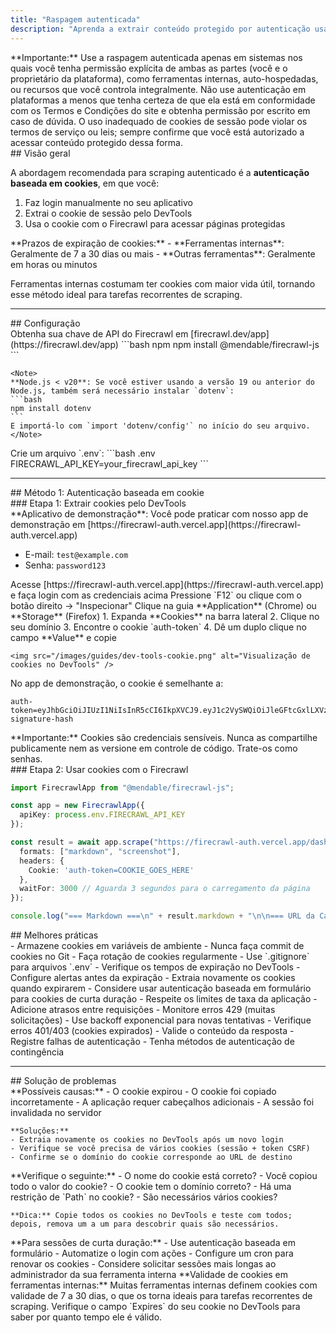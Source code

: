 ```yaml
---
title: "Raspagem autenticada"
description: "Aprenda a extrair conteúdo protegido por autenticação usando cookies"
---
```


<Warning>
**Importante:** Use a raspagem autenticada apenas em sistemas nos quais você tenha permissão explícita de ambas as partes (você e o proprietário da plataforma), como ferramentas internas, auto-hospedadas, ou recursos que você controla integralmente. Não use autenticação em plataformas a menos que tenha certeza de que ela está em conformidade com os Termos e Condições do site e obtenha permissão por escrito em caso de dúvida. O uso inadequado de cookies de sessão pode violar os termos de serviço ou leis; sempre confirme que você está autorizado a acessar conteúdo protegido dessa forma.
</Warning>

<div id="overview">
  ## Visão geral
</div>

A abordagem recomendada para scraping autenticado é a **autenticação baseada em cookies**, em que você:

1. Faz login manualmente no seu aplicativo
2. Extrai o cookie de sessão pelo DevTools
3. Usa o cookie com o Firecrawl para acessar páginas protegidas

<Note>
**Prazos de expiração de cookies:**
- **Ferramentas internas**: Geralmente de 7 a 30 dias ou mais
- **Outras ferramentas**: Geralmente em horas ou minutos

Ferramentas internas costumam ter cookies com maior vida útil, tornando esse método ideal para tarefas recorrentes de scraping.
</Note>

---

<div id="setup">
  ## Configuração
</div>

<Steps>
  <Step title="Obter a chave de API">
    Obtenha sua chave de API do Firecrawl em [firecrawl.dev/app](https://firecrawl.dev/app)
  </Step>

  <Step title="Instalar dependências">
    ```bash npm
    npm install @mendable/firecrawl-js
    ```

    <Note>
    **Node.js < v20**: Se você estiver usando a versão 19 ou anterior do Node.js, também será necessário instalar `dotenv`:
    ```bash
    npm install dotenv
    ```
    E importá-lo com `import 'dotenv/config'` no início do seu arquivo.
    </Note>
  </Step>

  <Step title="Configurar ambiente">
    Crie um arquivo `.env`:
    ```bash .env
    FIRECRAWL_API_KEY=your_firecrawl_api_key
    ```
  </Step>
</Steps>

---

<div id="method-1-cookie-based-authentication">
  ## Método 1: Autenticação baseada em cookie
</div>

<div id="step-1-extract-cookies-from-devtools">
  ### Etapa 1: Extrair cookies pelo DevTools
</div>

<Note>
  **Aplicativo de demonstração**: Você pode praticar com nosso app de demonstração em [https://firecrawl-auth.vercel.app](https://firecrawl-auth.vercel.app)

  * E-mail: `test@example.com`
  * Senha: `password123`
</Note>

<Steps>
  <Step title="Fazer login no seu aplicativo">
    Acesse [https://firecrawl-auth.vercel.app](https://firecrawl-auth.vercel.app) e faça login com as credenciais acima
  </Step>

  <Step title="Abrir o DevTools">
    Pressione `F12` ou clique com o botão direito → &quot;Inspecionar&quot;
  </Step>

  <Step title="Ir até a guia Application">
    Clique na guia **Application** (Chrome) ou **Storage** (Firefox)
  </Step>

  <Step title="Encontrar e copiar o cookie">
    1. Expanda **Cookies** na barra lateral
    2. Clique no seu domínio
    3. Encontre o cookie `auth-token`
    4. Dê um duplo clique no campo **Value** e copie

    <img src="/images/guides/dev-tools-cookie.png" alt="Visualização de cookies no DevTools" />
  </Step>
</Steps>

No app de demonstração, o cookie é semelhante a:

```
auth-token=eyJhbGciOiJIUzI1NiIsInR5cCI6IkpXVCJ9.eyJ1c2VySWQiOiJleGFtcGxlLXVzZXItaWQiLCJlbWFpbCI6InRlc3RAZXhhbXBsZS5jb20ifQ.example-signature-hash
```

<Warning>
  **Importante:** Cookies são credenciais sensíveis. Nunca as compartilhe publicamente nem as versione em controle de código. Trate-os como senhas.
</Warning>


<div id="step-2-use-cookies-with-firecrawl">
  ### Etapa 2: Usar cookies com o Firecrawl
</div>

```typescript
import FirecrawlApp from "@mendable/firecrawl-js";

const app = new FirecrawlApp({
  apiKey: process.env.FIRECRAWL_API_KEY
});

const result = await app.scrape("https://firecrawl-auth.vercel.app/dashboard", {
  formats: ["markdown", "screenshot"],
  headers: {
    Cookie: 'auth-token=COOKIE_GOES_HERE'
  },
  waitFor: 3000 // Aguarda 3 segundos para o carregamento da página
});

console.log("=== Markdown ===\n" + result.markdown + "\n\n=== URL da Captura de Tela ===\n" + result.screenshot);
```


<div id="best-practices">
  ## Melhores práticas
</div>

<CardGroup cols={2}>
  <Card title="Segurança de cookies" icon="lock">
    - Armazene cookies em variáveis de ambiente
    - Nunca faça commit de cookies no Git
    - Faça rotação de cookies regularmente
    - Use `.gitignore` para arquivos `.env`
  </Card>

  <Card title="Expiração de cookies" icon="clock">
    - Verifique os tempos de expiração no DevTools
    - Configure alertas antes da expiração
    - Extraia novamente os cookies quando expirarem
    - Considere usar autenticação baseada em formulário para cookies de curta duração
  </Card>

  <Card title="Limitação de taxa" icon="gauge">
    - Respeite os limites de taxa da aplicação
    - Adicione atrasos entre requisições
    - Monitore erros 429 (muitas solicitações)
    - Use backoff exponencial para novas tentativas
  </Card>

  <Card title="Tratamento de erros" icon="shield">
    - Verifique erros 401/403 (cookies expirados)
    - Valide o conteúdo da resposta
    - Registre falhas de autenticação
    - Tenha métodos de autenticação de contingência
  </Card>
</CardGroup>

---

<div id="troubleshooting">
  ## Solução de problemas
</div>

<AccordionGroup>
  <Accordion title="Erros 401 Unauthorized" icon="ban">
    **Possíveis causas:**
    - O cookie expirou
    - O cookie foi copiado incorretamente
    - A aplicação requer cabeçalhos adicionais
    - A sessão foi invalidada no servidor

    **Soluções:**
    - Extraia novamente os cookies no DevTools após um novo login
    - Verifique se você precisa de vários cookies (sessão + token CSRF)
    - Confirme se o domínio do cookie corresponde ao URL de destino
  </Accordion>

  <Accordion title="Cookie não funciona" icon="cookie-bite">
    **Verifique o seguinte:**
    - O nome do cookie está correto?
    - Você copiou todo o valor do cookie?
    - O cookie tem o domínio correto?
    - Há uma restrição de `Path` no cookie?
    - São necessários vários cookies?

    **Dica:** Copie todos os cookies no DevTools e teste com todos; depois, remova um a um para descobrir quais são necessários.
  </Accordion>

  <Accordion title="Sessão expira rápido demais" icon="hourglass">
    **Para sessões de curta duração:**
    - Use autenticação baseada em formulário
    - Automatize o login com ações
    - Configure um cron para renovar os cookies
    - Considere solicitar sessões mais longas ao administrador da sua ferramenta interna
  </Accordion>
</AccordionGroup>

<Note>
**Validade de cookies em ferramentas internas:** Muitas ferramentas internas definem cookies com validade de 7 a 30 dias, o que os torna ideais para tarefas recorrentes de scraping. Verifique o campo `Expires` do seu cookie no DevTools para saber por quanto tempo ele é válido.
</Note>